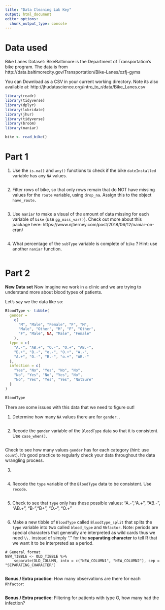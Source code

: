 ```yaml
---
title: "Data Cleaning Lab Key"
output: html_document
editor_options: 
  chunk_output_type: console
---
```


# Data used

Bike Lanes Dataset: BikeBaltimore is the Department of Transportation's bike program. 
The data is from http://data.baltimorecity.gov/Transportation/Bike-Lanes/xzfj-gyms

You can Download as a CSV in your current working directory.  Note its also available at: 	http://jhudatascience.org/intro_to_r/data/Bike_Lanes.csv 

```r
library(readr)
library(tidyverse)
library(dplyr)
library(lubridate)
library(jhur)
library(tidyverse)
library(broom)
library(naniar)

bike <- read_bike()

```

# Part 1


1.  Use the `is.na()`  and `any()` functions to check if the bike `dateInstalled` variable has any `NA` values.

```r


```



2.  Filter rows of bike, so that only rows remain that do NOT have missing values  for the `route` variable,  using `drop_na`. Assign this to the object `have_route.`

```r

```

3.  Use `naniar` to make a visual of the amount of data missing for each variable of `bike` (use `gg_miss_var()`). Check out more about this package here: https://www.njtierney.com/post/2018/06/12/naniar-on-cran/

```r


```


4. What percentage of the `subType` variable is complete of `bike` ? Hint: use another `naniar` function.
 
```r

```

# Part 2

**New Data set**
Now imagine we work in a clinic and we are trying to understand more about blood types of patients. 

Let's say we the data like so:

```r
BloodType <- tibble(
  gender =
    c(
      "M", "Male", "Female", "F", "M",
      "Male", "Other", "M", "F", "Other",
      "F", "Male", NA, "Male", "Female"
    ),
  type = c(
    "A.-", "AB.+", "O.-", "O.+", "AB.-",
    "B.+", "B.-", "o.-", "O.+", "A.-",
    "A.+", "O.-", "B.-", "o.+", "AB.-"
  ),
  infection = c(
    "Yes", "No", "Yes", "No", "No",
    "No", "Yes", "No", "Yes", "No",
    "No", "Yes", "Yes", "Yes", "NotSure"
  )
)

BloodType
```

There are some issues with this data that we need to figure out!

1. Determine how many `NA` values there are for `gender`.
.
```r

```

2. Recode the `gender` variable of the `BloodType` data so that it is consistent. Use `case_when()`.

```r




```

Check to see how many values `gender` has for each category (hint: use `count`). It's good practice to regularly check your data throughout the data wrangling process.

3.
```r

```

4. Recode the `type` variable of the `BloodType` data to be consistent. Use `recode`.
```r

```

5. Check to see that `type` only has these possible values:
 "A.-","A.+", "AB.-", "AB.+", "B-","B+", "O.-", "O.+"

```r

```

6. Make a new tibble of `BloodType` called `Bloodtype_split` that splits the `type` variable into two called `blood_type` and  `Rhfactor`. Note: periods are special characters that generally are interpreted as wild cards thus we need `\\.` instead of simply "." for the **separating character** to tell R that we want it to be interpreted as a period.

```
# General format
NEW_TIBBLE <- OLD_TIBBLE %>% 
    separate(OLD_COLUMN, into = c("NEW_COLUMN1", "NEW_COLUMN2"), sep = "SEPARATING_CHARACTER")
```

```r

```

**Bonus / Extra practice**: How many observations are there for each `Rhfactor`:
```r

```

**Bonus / Extra practice**: Filtering for patients with type O, how many had the infection?
```r

```


